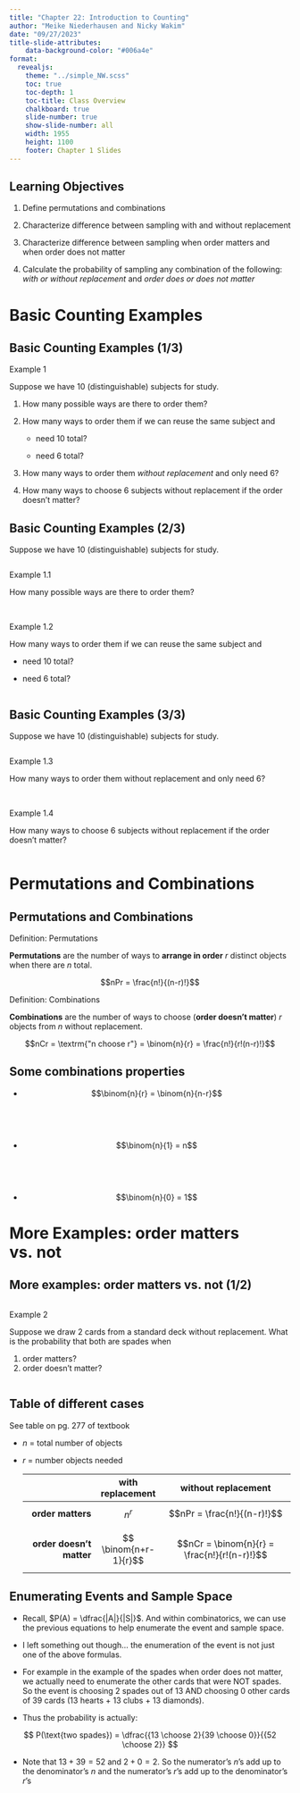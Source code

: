 ```yaml
---
title: "Chapter 22: Introduction to Counting"
author: "Meike Niederhausen and Nicky Wakim"
date: "09/27/2023"
title-slide-attributes:
    data-background-color: "#006a4e"
format: 
  revealjs:
    theme: "../simple_NW.scss"
    toc: true
    toc-depth: 1
    toc-title: Class Overview
    chalkboard: true
    slide-number: true
    show-slide-number: all
    width: 1955
    height: 1100
    footer: Chapter 1 Slides
---
```


## Learning Objectives

1.  Define permutations and combinations

2.  Characterize difference between sampling with and without replacement

3.  Characterize difference between sampling when order matters and when order does not matter

4.  Calculate the probability of sampling any combination of the following: *with or without replacement* and *order does or does not matter*

# Basic Counting Examples

## Basic Counting Examples (1/3)

::: example
::: ex-title
Example 1
:::

::: ex-cont
Suppose we have 10 (distinguishable) subjects for study.

1.  How many possible ways are there to order them?

2.  How many ways to order them if we can reuse the same subject and

    -   need 10 total?

    -   need 6 total?

3.  How many ways to order them *without replacement* and only need 6?

4.  How many ways to choose 6 subjects without replacement if the order doesn't matter?
:::
:::

## Basic Counting Examples (2/3)

Suppose we have 10 (distinguishable) subjects for study.

::: columns
::: {.column width="40%"}
::: example
::: ex-title
Example 1.1
:::

::: ex-cont
How many possible ways are there to order them?
:::
:::

 

::: example
::: ex-title
Example 1.2
:::

::: ex-cont
How many ways to order them if we can reuse the same subject and

-   need 10 total?

-   need 6 total?
:::
:::
:::
:::

## Basic Counting Examples (3/3)

Suppose we have 10 (distinguishable) subjects for study.

::: columns
::: {.column width="40%"}
::: example
::: ex-title
Example 1.3
:::

::: ex-cont
How many ways to order them without replacement and only need 6?
:::
:::

 

::: example
::: ex-title
Example 1.4
:::

::: ex-cont
How many ways to choose 6 subjects without replacement if the order doesn't matter?
:::
:::
:::
:::

# Permutations and Combinations

## Permutations and Combinations

::: definition
::: def-title
Definition: Permutations
:::

::: def-cont
**Permutations** are the number of ways to **arrange in order** $r$ distinct objects when there are $n$ total.

$$nPr = \frac{n!}{(n-r)!}$$
:::
:::

::: definition
::: def-title
Definition: Combinations
:::

::: def-cont
**Combinations** are the number of ways to choose (**order doesn't matter**) $r$ objects from $n$ without replacement.

$$nCr = \textrm{"n choose r"} = \binom{n}{r} = \frac{n!}{r!(n-r)!}$$
:::
:::

## Some combinations properties

-   $$\binom{n}{r} = \binom{n}{n-r}$$

     

     

-   $$\binom{n}{1} = n$$

     

     

-   $$\binom{n}{0} = 1$$

# More Examples: order matters vs. not

## More examples: order matters vs. not (1/2)

::: columns
::: {.column width="30%"}
::: example
::: ex-title
Example 2
:::

::: ex-cont
Suppose we draw 2 cards from a standard deck without replacement. What is the probability that both are spades when

1.  order matters?
2.  order doesn't matter?
:::
:::
:::
:::

## Table of different cases

See table on pg. 277 of textbook

-   $n$ = total number of objects

-   $r$ = number objects needed

    |                          |   with replacement    |             without replacement              |
    |-------------------------:|:---------------------:|:--------------------------------------------:|
    |        **order matters** |        $$n^r$$        |         $$nPr = \frac{n!}{(n-r)!}$$          |
    | **order doesn't matter** | $$ \binom{n+r-1}{r}$$ | $$nCr = \binom{n}{r} = \frac{n!}{r!(n-r)!}$$ |

## Enumerating Events and Sample Space

-   Recall, $P(A) = \dfrac{|A|}{|S|}$. And within combinatorics, we can use the previous equations to help enumerate the event and sample space.

-   I left something out though... the enumeration of the event is not just one of the above formulas.

-   For example in the example of the spades when order does not matter, we actually need to enumerate the other cards that were NOT spades. So the event is choosing 2 spades out of 13 AND choosing 0 other cards of 39 cards (13 hearts + 13 clubs + 13 diamonds).

-   Thus the probability is actually:

$$ P(\text{two spades}) = \dfrac{{13 \choose 2}{39 \choose 0}}{{52 \choose 2}} $$

-   Note that $13 + 39 = 52$ and $2+ 0 = 2$. So the numerator's $n$'s add up to the denominator's $n$ and the numerator's $r$'s add up to the denominator's $r$'s

